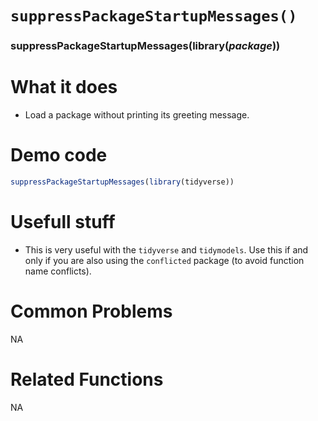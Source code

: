 # [`suppressPackageStartupMessages()`]{.blue}
 
 
### [suppressPackageStartupMessages]{.blue}(library(*package*)){.center} 
 
# What it does 

+ Load a package without printing its greeting message.
  
 
# Demo code 

```r
suppressPackageStartupMessages(library(tidyverse))
```
  
 
# Usefull stuff 

+ This is very useful with the [`tidyverse`]{.blue} and [`tidymodels`]{.blue}.  Use this if and only if you are also using the [`conflicted`]{.blue} package (to avoid function name conflicts).
  
 
# Common Problems 
NA  
 
# Related Functions 
NA  
